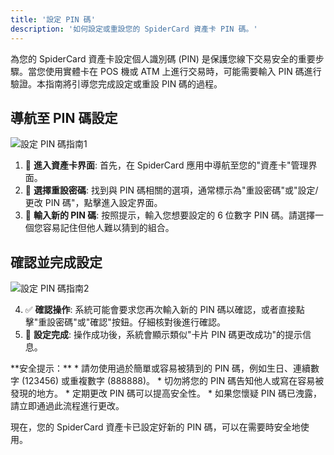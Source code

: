 ```yaml
---
title: '設定 PIN 碼'
description: '如何設定或重設您的 SpiderCard 資產卡 PIN 碼。'
---
```


<Info>
為您的 SpiderCard 資產卡設定個人識別碼 (PIN) 是保護您線下交易安全的重要步驟。當您使用實體卡在 POS 機或 ATM 上進行交易時，可能需要輸入 PIN 碼進行驗證。本指南將引導您完成設定或重設 PIN 碼的過程。
</Info>

## 導航至 PIN 碼設定

![設定 PIN 碼指南1](https://milways.gitbook.io/~gitbook/image?url=https%3A%2F%2Fcontent.gitbook.com%2Fcontent%2FWk98YWM2MHtAzSHwvK6L%2Fblobs%2FjN989mP4Wt62go4kUnjo%2F8.png&width=768&dpr=4&quality=100&sign=49540e43&sv=2)

1.  🏦 **進入資產卡界面**: 首先，在 SpiderCard 應用中導航至您的"資產卡"管理界面。
2.  🔑 **選擇重設密碼**: 找到與 PIN 碼相關的選項，通常標示為"重設密碼"或"設定/更改 PIN 碼"，點擊進入設定界面。
3.  🔢 **輸入新的 PIN 碼**: 按照提示，輸入您想要設定的 6 位數字 PIN 碼。請選擇一個您容易記住但他人難以猜到的組合。

## 確認並完成設定

![設定 PIN 碼指南2](https://milways.gitbook.io/~gitbook/image?url=https%3A%2F%2Fcontent.gitbook.com%2Fcontent%2FWk98YWM2MHtAzSHwvK6L%2Fblobs%2Flhxm2WCBjyP3EkkH7xx4%2F9.png&width=768&dpr=4&quality=100&sign=a19000aa&sv=2)

4.  ✅ **確認操作**: 系統可能會要求您再次輸入新的 PIN 碼以確認，或者直接點擊"重設密碼"或"確認"按鈕。仔細核對後進行確認。
5.  🎉 **設定完成**: 操作成功後，系統會顯示類似"卡片 PIN 碼更改成功"的提示信息。

<Warning>
**安全提示：**
*   請勿使用過於簡單或容易被猜到的 PIN 碼，例如生日、連續數字 (123456) 或重複數字 (888888)。
*   切勿將您的 PIN 碼告知他人或寫在容易被發現的地方。
*   定期更改 PIN 碼可以提高安全性。
*   如果您懷疑 PIN 碼已洩露，請立即通過此流程進行更改。
</Warning>

現在，您的 SpiderCard 資產卡已設定好新的 PIN 碼，可以在需要時安全地使用。
